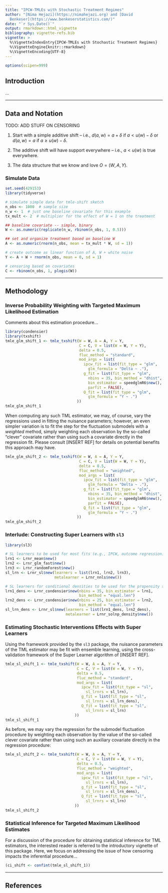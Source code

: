 ```yaml
---
title: "IPCW-TMLEs with Stochastic Treatment Regimes"
author: "[Nima Hejazi](https://nimahejazi.org) and [David
  Benkeser](https://www.benkeserstatistics.com/)"
date: "`r Sys.Date()`"
output: rmarkdown::html_vignette
bibliography: vignette-refs.bib
vignette: >
  %\VignetteIndexEntry{IPCW-TMLEs with Stochastic Treatment Regimes}
  %\VignetteEngine{knitr::rmarkdown}
  %\VignetteEncoding{UTF-8}
---
```


```r
options(scipen=999)
```

## Introduction

...

---

## Data and Notation

TODO: ADD STUFF ON CENSORING

1. Start with a simple additive shift -- i.e., $d(a,w) = a + \delta$ if
   $a < u(w) - \delta$ or $d(a, w) = a$ if $a \geq u(w) - \delta$.

2. The additive shift will have support everywhere -- i.e., $a < u(w)$ is true
   everywhere.

3. The data structure that we know and love $O = (W, A, Y)$.

### Simulate Data

```r
set.seed(429153)
library(tidyverse)

# simulate simple data for tmle-shift sketch
n_obs <- 1000  # sample size
n_w <- 1  # just one baseline covariate for this example
tx_mult <- 2  # multiplier for the effect of W = 1 on the treatment

## baseline covariate -- simple, binary
W <- as.numeric(replicate(n_w, rbinom(n_obs, 1, 0.5)))

## set and organize treatment based on baseline W
A <- as.numeric(rnorm(n_obs, mean = tx_mult * W, sd = 1))

# create outcome as linear function of A, W + white noise
Y <- A + W + rnorm(n_obs, mean = 0, sd = 1)

# censoring based on covariates
C <- rbinom(n_obs, 1, plogis(W))
```

---

## Methodology

### Inverse Probability Weighting with Targeted Maximum Likelihood Estimation

Comments about this estimation procedure...

```r
library(condensier)
library(txshift)
tmle_glm_shift_1 <- tmle_txshift(W = W, A = A, Y = Y,
                                 C = C, V = list(W = W, Y = Y),
                                 delta = 0.5,
                                 fluc_method = "standard",
                                 mod_args = list(
                                   ipcw_fit = list(fit_type = "glm",
                                     glm_formula = "Delta ~ ."),
                                   g_fit = list(fit_type = "glm",
                                     nbins = 35, bin_method = "dhist",
                                     bin_estimator = speedglmR6$new(),
                                     parfit = FALSE),
                                   Q_fit = list(fit_type = "glm",
                                     glm_formula = "Y ~ .")
                                ))
tmle_glm_shift_1
```

When computing any such TML estimator, we may, of course, vary the regressions
used in fitting the nuisance parameters; however, an even simpler variation is
to fit the step for the fluctuation submodels with a _weighted_ method, simply
weighting each observation by the so-called "clever" covariate rather than using
such a covariate directly in the regression fit. Please consult [INSERT REF] for
details on potential benefits this approach may have.

```r
tmle_glm_shift_2 <- tmle_txshift(W = W, A = A, Y = Y,
                                 C = C, V = list(W = W, Y = Y),
                                 delta = 0.5,
                                 fluc_method = "weighted",
                                 mod_args = list(
                                   ipcw_fit = list(fit_type = "glm",
                                     glm_formula = "Delta ~ ."),
                                   g_fit = list(fit_type = "glm",
                                     nbins = 35, bin_method = "dhist",
                                     bin_estimator = speedglmR6$new(),
                                     parfit = FALSE),
                                   Q_fit = list(fit_type = "glm",
                                     glm_formula = "Y ~ .")
                                ))
tmle_glm_shift_2
```

### Interlude: Constructing Super Learners with `sl3`

```r
library(sl3)

# SL learners to be used for most fits (e.g., IPCW, outcome regression)
lrn1 <- Lrnr_mean$new()
lrn2 <- Lrnr_glm_fast$new()
lrn3 <- Lrnr_randomForest$new()
sl_lrn <- Lrnr_sl$new(learners = list(lrn1, lrn2, lrn3),
                      metalearner = Lrnr_nnls$new())

# SL learners for conditional densities to be used for the propensity score fit
lrn1_dens <- Lrnr_condensier$new(nbins = 35, bin_estimator = lrn1,
                                 bin_method = "equal.len")
lrn2_dens <- Lrnr_condensier$new(nbins = 25, bin_estimator = lrn2,
                                 bin_method = "equal.len")
sl_lrn_dens <- Lrnr_sl$new(learners = list(lrn1_dens, lrn2_dens),
                           metalearner = Lrnr_solnp_density$new())
```

### Estimating Stochastic Interventions Effects with Super Learners

Using the framework provided by the `sl3` package, the nuisance parameters of
the TML estimator may be fit with ensemble learning, using the cross-validation
framework of the Super Learner algorithm of [INSERT REF].

```r
tmle_sl_shift_1 <- tmle_txshift(W = W, A = A, Y = Y,
                                C = C, V = list(W = W, Y = Y),
                                delta = 0.5,
                                fluc_method = "standard",
                                mod_args = list(
                                  ipcw_fit = list(fit_type = "sl",
                                    sl_lrnrs = sl_lrn),
                                  g_fit = list(fit_type = "sl",
                                    sl_lrnrs = sl_lrn_dens),
                                  Q_fit = list(fit_type = "sl",
                                    sl_lrnrs = sl_lrn)
                               ))
tmle_sl_shift_1
```

As before, we may vary the regression for the submodel fluctuation procedure by
weighting each observation by the value of the so-called clever covariate rather
than using such an auxiliary covariate directly in the regression procedure:

```r
tmle_sl_shift_2 <- tmle_txshift(W = W, A = A, Y = Y,
                                C = C, V = list(W = W, Y = Y),
                                delta = 0.5,
                                fluc_method = "weighted",
                                mod_args = list(
                                  ipcw_fit = list(fit_type = "sl",
                                    sl_lrnrs = sl_lrn),
                                  g_fit = list(fit_type = "sl",
                                    sl_lrnrs = sl_lrn_dens),
                                  Q_fit = list(fit_type = "sl",
                                    sl_lrnrs = sl_lrn)
                               ))
tmle_sl_shift_2
```

### Statistical Inference for Targeted Maximum Likelihood Estimates

For a discussion of the procedure for obtaining statistical inference for TML
estimators, the interested reader is referred to the introductory vignette of
this package. Here, we focus on addressing the issue of how censoring impacts
the inferential procedure...

```r
(ci_shift <- confint(tmle_sl_shift_1))
```

---

## References

